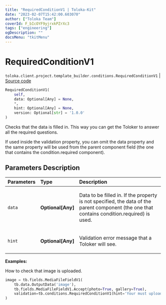 ```yaml
---
title: "RequiredConditionV1 | Toloka-Kit"
date: "2023-02-07T15:42:00.603070"
author: ["Toloka Team"]
coverId: F_bIcOYF9yjrxkPZrXc3
tags: ["engineering"]
ogDescription: ""
docsMenu: "tkitMenu"
---
```


# RequiredConditionV1
`toloka.client.project.template_builder.conditions.RequiredConditionV1` | [Source code](https://github.com/Toloka/toloka-kit/blob/v1.1.3/src/client/project/template_builder/conditions.py#L215)

```python
RequiredConditionV1(
    self,
    data: Optional[Any] = None,
    *,
    hint: Optional[Any] = None,
    version: Optional[str] = '1.0.0'
)
```

Checks that the data is filled in. This way you can get the Toloker to answer all the required questions.

If used inside the validation property, you can omit the data property and the same property will be used from the
parent component field (the one that contains the condition.required component).

## Parameters Description

| Parameters | Type | Description |
| :----------| :----| :-----------|
`data`|**Optional\[Any\]**|<p>Data to be filled in. If the property is not specified, the data of the parent component (the one that contains condition.required) is used.</p>
`hint`|**Optional\[Any\]**|<p>Validation error message that a Toloker will see.</p>

**Examples:**

How to check that image is uploaded.

```python
image = tb.fields.MediaFileFieldV1(
    tb.data.OutputData('image'),
    tb.fields.MediaFileFieldV1.Accept(photo=True, gallery=True),
    validation=tb.conditions.RequiredConditionV1(hint='Your must upload photo.'),
)
```